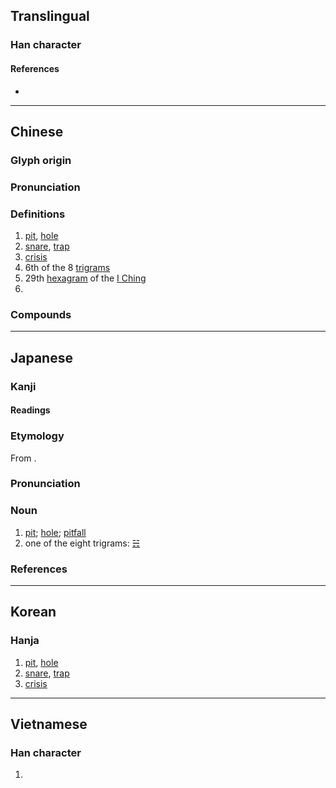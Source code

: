 {{also|☵}}
{{character info/new}}
==Translingual==

===Han character===
{{Han char|rn=32|rad=土|as=04|sn=7|four=47182|canj=GNO|ids=⿰土欠}}

====References====
* {{Han ref|kx=0225.120|dkj=04928|dj=0460.040|hdz=10425.040|uh=574E|ud=22350|bh=A7A2|bd=42914}}

----

==Chinese==
{{zh-forms|alt=埳}}

===Glyph origin===
{{Han etym}}

===Pronunciation===
{{zh-pron
|m=kǎn
|m-s=
|c=ham2,ham1,ham3
|c-t=
|g=
|h=pfs=
|j=
|mb=kǎng
|md=
|mn=khám
|mn-t=kam2
|w=
|x=
|mc=y
|oc=y
|cat=
}}

===Definitions===
{{zh-hanzi}}

# [[pit]], [[hole]]
# [[snare]], [[trap]]
# [[crisis]]
# 6th of the 8 [[w:Ba Gua|trigrams]]
# 29th [[hexagram]] of the [[I Ching]]
# {{zh-short|坎德拉}}

===Compounds===
{{zh-der|坎壈|坎坎|心坎|命途坎坷|屯坎|坎坷|坎井之蛙|坎兒|坎肩|坎窞|坎帕拉|坎城影展|坎兒井|坎培拉|坎阱|流行坎止|石坎|號坎兒|門坎|調坎|落坎兒|烏坎|羅坎}}

----

==Japanese==

===Kanji===
{{ja-kanji|grade=|rs=土04}}

====Readings====
{{ja-readings
|goon=こん
|kanon=かん
|kun=あな-
}}

===Etymology===
{{ja-kanjitab|かん|yomi=on}}
From {{der|ja|ltc|sort=かん|-}} {{ltc-l|坎}}.

===Pronunciation===
{{ja-pron|かん|acc=1|acc_ref=DJR|y=on}}

===Noun===
{{ja-noun|affix|かん}}

# [[pit]]; [[hole]]; [[pitfall]]
# one of the eight trigrams: [[☵]]

===References===
<references/>

----

==Korean==

===Hanja===
{{ko-hanja|hangeul=감|rv=gam|mr=kam}}

# [[pit]], [[hole]]
# [[snare]], [[trap]]
# [[crisis]]

----

==Vietnamese==

===Han character===
{{vi-hantu|[[khảm]]|rs=土04}}

# {{rfdef|vi|sort=土04}}